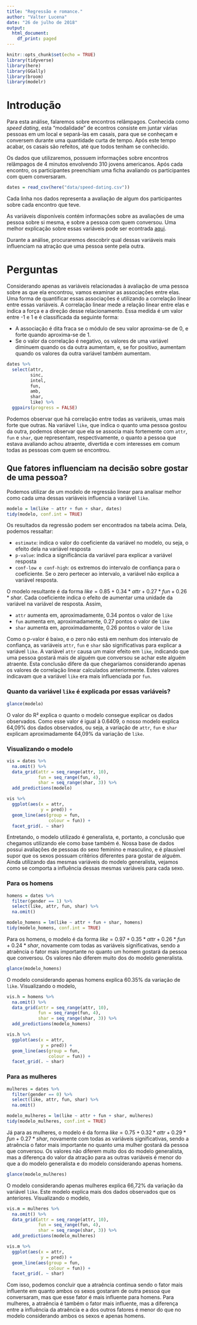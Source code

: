 ```yaml
---
title: "Regressão e romance."
author: "Valter Lucena"
date: "26 de julho de 2018"
output:
  html_document:
    df_print: paged
---
```


```r
knitr::opts_chunk$set(echo = TRUE)
library(tidyverse)
library(here)
library(GGally)
library(broom)
library(modelr)
```

# Introdução

Para esta análise, falaremos sobre encontros relâmpagos. Conhecida como *speed dating*, esta "modalidade" de econtros consiste em juntar várias pessoas em um local e separá-las em casais, para que se conheçam e conversem durante uma quantidade curta de tempo. Após este tempo acabar, os casais são refeitos, até que todos tenham se conhecido. 

Os dados que utilizaremos, possuem informações sobre encontros relâmpagos de 4 minutos envolvendo 310 jovens americanos. Após cada encontro, os participantes preenchiam uma ficha avaliando os participantes com quem conversaram.

```r
dates = read_csv(here("data/speed-dating.csv"))
```

Cada linha nos dados representa a avaliação de algum dos participantes sobre cada encontro que teve. 

As variáveis disponíveis contém informações sobre as avaliações de uma pessoa sobre si mesma, e sobre a pessoa com quem conversou. Uma melhor explicação sobre essas variáveis pode ser econtrada [aqui](https://github.com/nazareno/ciencia-de-dados-1/tree/master/5-regressao/speed-dating).

Durante a análise, procuraremos descobrir qual dessas variáveis mais influenciam na atração que uma pessoa sente pela outra.

# Perguntas

Considerando apenas as variáveis relacionadas à avaliação de uma pessoa sobre as que ela encontrou, vamos examinar as associações entre elas. Uma forma de quantificar essas associações é utilizando a correlação linear entre essas variáveis. A correlação linear mede a relação linear entre elas e indica a força e a direção desse relacionamento. Essa medida é um valor entre -1 e 1 e é classificada da seguinte forma:

* A associação é dita fraca se o módulo de seu valor aproxima-se de 0, e forte quando aproxima-se de 1.
* Se o valor da correlação é negativo, os valores de uma variável diminuem quando os da outra aumentam, e, se for positivo, aumentam quando os valores da outra variável também aumentam.

```r
dates %>% 
  select(attr,
         sinc,
         intel,
         fun,
         amb,
         shar,
         like) %>% 
  ggpairs(progress = FALSE)
```

Podemos observar que há correlação entre todas as variáveis, umas mais forte que outras. Na variável `like`, que indica o quanto uma pessoa gostou da outra, podemos observar que ela se associa mais fortemente com `attr`, `fun` e `shar`, que representam, respectivamente, o quanto a pessoa que estava avaliando achou atraente, divertida e com interesses em comum todas as pessoas com quem se encontrou.

## Que fatores influenciam na decisão sobre gostar de uma pessoa?

Podemos utilizar de um modelo de regressão linear para analisar melhor como cada uma dessas variáveis influencia a variável `like`.

```r
modelo = lm(like ~ attr + fun + shar, dates)
tidy(modelo, conf.int = TRUE)
```

Os resultados da regressão podem ser encontrados na tabela acima. Dela, podemos ressaltar:

* `estimate`: indica o valor do coeficiente da variável no modelo, ou seja, o efeito dela na variável resposta
* `p-value`: indica a significância da variável para explicar a variável resposta
* `conf-low e conf-high`: os extremos do intervalo de confiança para o coeficiente. Se o zero pertecer ao intervalo, a variável não explica a variável resposta.

O modelo resultante é da forma $like = 0.85 + 0.34*attr + 0.27*fun + 0.26*shar$. Cada coeficiente indica o efeito de aumentar uma unidade da variável na variável de resposta. Assim, 

* `attr` aumenta em, aproximadamente, 0.34 pontos o valor de `like`
* `fun` aumenta em, aproximadamente, 0.27 pontos o valor de `like`
* `shar` aumenta em, aproximadamente, 0.26 pontos o valor de `like`

Como o p-valor é baixo, e o zero não está em nenhum dos intervalo de confiança, as variáveis `attr`, `fun` e `shar` são significativas para explicar a variável `like`. A variável `attr` causa um maior efeito em `like`, indicando que uma pessoa gostará mais de alguém que conversou se achar este alguém atraente. Esta conclusão difere da que chegaríamos considerando apenas os valores de correlação linear calculados anteriormente. Estes valores indicavam que a variável `like` era mais influenciada por `fun`. 

### Quanto da variável `like` é explicada por essas variáveis?

```r
glance(modelo)
```

O valor do R² explica o quanto o modelo consegue explicar os dados observados. Como esse valor é igual à 0.6409, o nosso modelo explica 64,09% dos dados observados, ou seja, a variação de `attr`, `fun` e `shar` explicam aproximadamente 64,09% da variação de `like`.

### Visualizando o modelo

```r
vis = dates %>% 
  na.omit() %>% 
  data_grid(attr = seq_range(attr, 10),
            fun = seq_range(fun, 4),
            shar = seq_range(shar, 3)) %>% 
  add_predictions(modelo)

vis %>% 
  ggplot(aes(x = attr,
             y = pred)) +
  geom_line(aes(group = fun,
                colour = fun)) +
  facet_grid(. ~ shar)
```


Entretando, o modelo utilizado é generalista, e, portanto, a conclusão que chegamos utilizando ele como base também é. Nossa base de dados possui avaliações de pessoas do sexo feminino e masculino, e é plausível supor que os sexos possuam critérios diferentes para gostar de alguém. Ainda utilizando das mesmas variáveis do modelo generalista, vejamos como se comporta a influência dessas mesmas variáveis para cada sexo.

### Para os homens

```r
homens = dates %>% 
  filter(gender == 1) %>% 
  select(like, attr, fun, shar) %>% 
  na.omit()

modelo_homens = lm(like ~ attr + fun + shar, homens)
tidy(modelo_homens, conf.int = TRUE)
```

Para os homens, o modelo é da forma $like = 0.97 + 0.35*attr + 0.26*fun + 0.24*shar$, novamente com todas as variáveis significativas, sendo a atraência o fator mais importante no quanto um homem gostará da pessoa que conversou. Os valores não diferem muito dos do modelo generalista.

```r
glance(modelo_homens)
```

O modelo considerando apenas homens explica 60.35% da variação de `like`. Visualizando o modelo,

```r
vis.h = homens %>% 
  na.omit() %>% 
  data_grid(attr = seq_range(attr, 10),
            fun = seq_range(fun, 4),
            shar = seq_range(shar, 3)) %>% 
  add_predictions(modelo_homens)

vis.h %>% 
  ggplot(aes(x = attr,
             y = pred)) +
  geom_line(aes(group = fun,
                colour = fun)) +
  facet_grid(. ~ shar)
```

### Para as mulheres

```r
mulheres = dates %>% 
  filter(gender == 0) %>% 
  select(like, attr, fun, shar) %>% 
  na.omit()

modelo_mulheres = lm(like ~ attr + fun + shar, mulheres)
tidy(modelo_mulheres, conf.int = TRUE)
```

Já para as mulheres, o modelo é da forma $like = 0.75 + 0.32*attr + 0.29*fun + 0.27*shar$, novamente com todas as variáveis significativas, sendo a atraência o fator mais importante no quanto uma mulher gostará da pessoa que conversou. Os valores não diferem muito dos do modelo generalista, mas a diferença do valor da atração para as outras variáveis é menor do que a do modelo generalista e do modelo considerando apenas homens.

```r
glance(modelo_mulheres)
```

O modelo considerando apenas mulheres explica 66,72% da variação da variável `like`. Este modelo explica mais dos dados observados que os anteriores. Visualizando o modelo,

```r
vis.m = mulheres %>% 
  na.omit() %>% 
  data_grid(attr = seq_range(attr, 10),
            fun = seq_range(fun, 4),
            shar = seq_range(shar, 3)) %>% 
  add_predictions(modelo_mulheres)

vis.m %>% 
  ggplot(aes(x = attr,
             y = pred)) +
  geom_line(aes(group = fun,
                colour = fun)) +
  facet_grid(. ~ shar)
```

Com isso, podemos concluir que a atraência continua sendo o fator mais influente em quanto ambos os sexos gostaram de outra pessoa que conversaram, mas que esse fator é mais influente para homens. Para mulheres, a atraência é também o fator mais influente, mas a diferença entre a influência da atraência e a dos outros fatores é menor do que no modelo considerando ambos os sexos e apenas homens.
